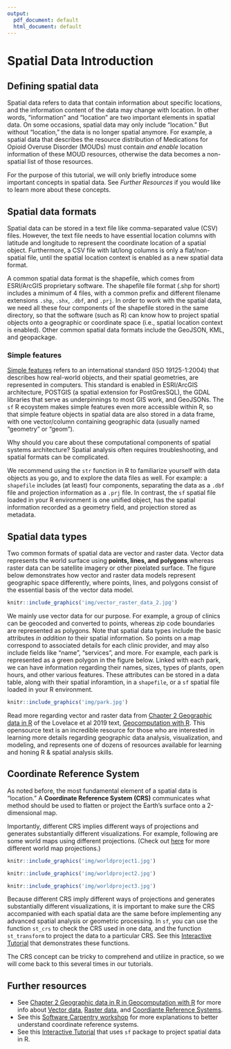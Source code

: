 ```yaml
---
output:
  pdf_document: default
  html_document: default
---
```

# Spatial Data Introduction

## Defining spatial data  {#SD-spatial-data}
Spatial data refers to data that contain information about specific locations, and the information content of the data may change with location. In other words, "information" and "location" are two important elements in spatial data. On some occasions, spatial data may only include "location." But without "location," the data is no longer spatial anymore. For example, a spatial data that describes the resource distribution of Medications for Opioid Overuse Disorder (MOUDs) must contain *and enable* location information of these MOUD resources, otherwise the data becomes a non-spatial list of those resources.

For the purpose of this tutorial, we will only briefly introduce some important concepts in spatial data. See *Further Resources* if you would like to learn more about these concepts. 

## Spatial data formats {#SD-vector-data}
Spatial data can be stored in a text file like comma-separated value (CSV) files. However, the text file needs to have essential location columns with latitude and longitude to represent the coordinate location of a spatial object. Furthermore, a CSV file with lat/long columns is only a flat/non-spatial file, until the spatial location context is enabled as a new spatial data format.

A common spatial data format is the shapefile, which comes from ESRI/ArcGIS proprietary software. The shapefile file format (.shp for short) includes a minimum of 4 files, with a common prefix and different filename extensions `.shp`, `.shx`, `.dbf`, and `.prj`. In order to work with the spatial data, we need all these four components of the shapefile stored in the same directory, so that the software (such as R) can know how to project spatial objects onto a geographic or coordinate space (i.e., spatial location context is enabled). Other common spatial data formats include the GeoJSON, KML, and geopackage.

### Simple features

[Simple features](https://r-spatial.github.io/sf/articles/sf1.html) refers to an international standard (ISO 19125-1:2004) that describes how real-world objects, and their spatial geometries, are represented in computers. This standard is enabled in ESRI/ArcGIS architecture, POSTGIS (a spatial extension for PostGresSQL), the GDAL libraries that serve as underpinnings to most GIS work, and GeoJSONs. The `sf` R ecoystem makes simple features even more accessible within R, so that simple feature objects in spatial data are also stored in a data frame, with one vector/column containing geographic data (usually named "geometry" or "geom"). 

Why should you care about these computational components of spatial systems architecture? Spatial analysis often requires troubleshooting, and spatial formats can be complicated. 

We recommend using the `str` function in R to familiarize yourself with data objects as you go, and to explore the data files as well. For example: a `shapefile` includes (at least) four components, separating the data as a `.dbf` file and projection information as a `.prj` file. In contrast, the `sf` spatial file loaded in your R environment is one unified object, has the spatial information recorded as a geometry field, and projection stored as metadata. 

## Spatial data types

Two common formats of spatial data are vector and raster data. Vector data represents the world surface using **points, lines, and polygons** whereas raster data can be satellite imagery or other pixelated surface. The figure below demonstrates how vector and raster data models represent geographic space differently, where points, lines, and polygons consist of the essential basis of the vector data model.  

```r
knitr::include_graphics('img/vector_raster_data_2.jpg')
```

We mainly use vector data for our purpose. For example, a group of clinics can be geocoded and converted to points, whereas zip code boundaries are represented as polygons. Note that spatial data types include the basic attributes *in addition to* their spatial information. So points on a map correspond to associated details for each clinic provider, and may also include fields like "name", "services", and more. For example, each park is represented as a green polygon in the figure below. Linked with each park, we can have information regarding their names, sizes, types of plants, open hours, and other various features. These attributes can be stored in a data table, along with their spatial inforamtion, in a `shapefile`, or a `sf` spatial file loaded in your R environment. 

```r
knitr::include_graphics('img/park.jpg')
```

Read more regarding vector and raster data from [Chapter 2 Geographic data in R](https://geocompr.robinlovelace.net/spatial-class.html#intro-sf) of the Lovelace et al 2019 text, [Geocomputation with R](https://geocompr.robinlovelace.net/). This opensource text is an incredible resource for those who are interested in learning more details regarding geographic data analysis, visualization, and modeling, and represents one of dozens of resources available for learning and honing R & spatial analysis skills.

## Coordinate Reference System {#SD-crs}
As noted before, the most fundamental element of a spatial data is "location." A **Coordinate Reference System (CRS)** communicates what method should be used to flatten or project the Earth's surface onto a 2-dimensional map.

Importantly, different CRS implies different ways of projections and generates substantially different visualizations. For example, following are some world maps using different projections. (Check out [here](https://futuremaps.com/blogs/news/top-10-world-map-projections) for more different world map projections.)

```r
knitr::include_graphics('img/worldproject1.jpg')
```
```r
knitr::include_graphics('img/worldproject2.jpg')
```
```r
knitr::include_graphics('img/worldproject3.jpg')
```

Because different CRS imply different ways of projections and generates substantially different visualizations, it is important to make sure the CRS accompanied with each spatial data are the same before implementing any advanced spatial analysis or geometric processing. In `sf`, you can use the function `st_crs` to check the CRS used in one data, and the function `st_transform` to project the data to a particular CRS. See this [Interactive Tutorial](https://spatialanalysis.github.io/workshop-notes/introduction-to-spatial-data.html#interactive-tutorial) that demonstrates these functions.  

The CRS concept can be tricky to comprehend and utilize in practice, so we will come back to this several times in our tutorials. 

## Further resources {-#SD-appendix}
* See [Chapter 2 Geographic data in R in Geocomputation with R](https://geocompr.robinlovelace.net/spatial-class.html) for more info about [Vector data](https://geocompr.robinlovelace.net/spatial-class.html#vector-data), [Raster data](https://geocompr.robinlovelace.net/spatial-class.html#raster-data), and [Coordiante Reference Systems](https://geocompr.robinlovelace.net/spatial-class.html#raster-data). 
* See this [Software Carpentry workshop](https://datacarpentry.org/organization-geospatial/03-crs/index.html) for more explanations to better understand coordinate reference systems. 
* See this [Interactive Tutorial](https://spatialanalysis.github.io/workshop-notes/introduction-to-spatial-data.html#interactive-tutorial) that uses `sf` package to project spatial data in R.  




